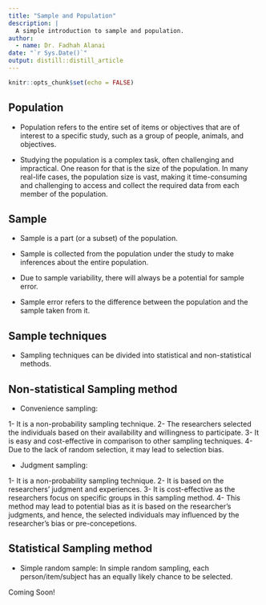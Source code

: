 ```yaml
---
title: "Sample and Population"
description: |
  A simple introduction to sample and population. 
author:
  - name: Dr. Fadhah Alanai
date: "`r Sys.Date()`"
output: distill::distill_article
---
```


```r
knitr::opts_chunk$set(echo = FALSE)
```

## Population 
- Population refers to the entire set of items or objectives that are of interest to a specific study, such as a group of people,
animals, and objectives. 

- Studying the population is a complex task, often challenging and impractical. One reason for that is the size of the 
population. In many real-life cases, the population size is vast, making it time-consuming and challenging to access and collect the required data
from each member of the population. 


## Sample

- Sample is a part (or a subset) of the population. 

- Sample is collected from the population under the study to make inferences about the entire population. 

- Due to sample variability, there will always be a potential for sample error. 

- Sample error refers to the difference between the population and the sample taken from it. 

## Sample techniques

- Sampling techniques can be divided into statistical and non-statistical methods. 

## Non-statistical Sampling method 

- Convenience sampling: 

1- It is a non-probability sampling technique. 
2- The researchers selected the individuals based on their availability and willingness to participate. 
3- It is easy and cost-effective in comparison to other sampling techniques. 
4- Due to the lack of random selection, it may lead to selection bias. 

- Judgment sampling:

1- It is a non-probability sampling technique. 
2- It is based on the researchers' judgment and experiences. 
3- It is cost-effective as the researchers focus on specific groups in this sampling method. 
4- This method may lead to potential bias as it is based on the researcher's judgments, and hence, the selected individuals may influenced by the researcher's bias or pre-concepetions.  


## Statistical Sampling method 

- Simple random sample: In simple random sampling, each person/item/subject has an equally likely chance to be selected. 

Coming Soon!




